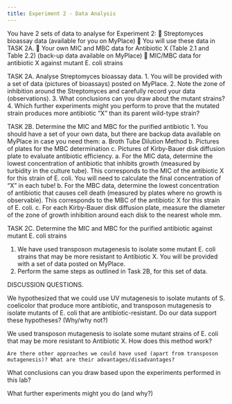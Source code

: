 ```yaml
---
title: Experiment 2 - Data Analysis
---
```


You have 2 sets of data to analyse for Experiment 2:
	Streptomyces bioassay data (available for you on MyPlace)  You will use these data in TASK 2A.
	Your own MIC and MBC data for Antibiotic X (Table 2.1 and Table 2.2) (back-up data available on MyPlace)
	MIC/MBC data for antibiotic X against mutant E. coli strains


TASK 2A. Analyse Streptomyces bioassay data.
1.	You will be provided with a set of data (pictures of bioassays) posted on MyPlace.
2.	Note the zone of inhibition around the Streptomyces and carefully record your data (observations).
3.	What conclusions can you draw about the mutant strains?
4.	Which further experiments might you perform to prove that the mutated strain produces more antibiotic “X” than its parent wild-type strain?

TASK 2B. Determine the MIC and MBC for the purified antibiotic
1.	You should have a set of your own data, but there are backup data available on MyPlace in case you need them:
a.	Broth Tube Dilution Method 
b.	Pictures of plates for the MBC determination
c.	Pictures of Kirby-Bauer disk diffusion plate to evaluate antibiotic efficiency. 
a.	For the MIC data, determine the lowest concentration of antibiotic that inhibits growth (measured by turbidity in the culture tube). This corresponds to the MIC of the antibiotic X for this strain of E. coli. You will need to calculate the final concentration of “X” in each tube!
b.	For the MBC data, determine the lowest concentration of antibiotic that causes cell death (measured by plates where no growth is observable). This corresponds to the MBC of the antibiotic X for this strain of E. coli.
c.	For each Kirby-Bauer disk diffusion plate, measure the diameter of the zone of growth inhibition around each disk to the nearest whole mm. 

TASK 2C. Determine the MIC and MBC for the purified antibiotic against mutant E. coli strains

1.	We have used transposon mutagenesis to isolate some mutant E. coli strains that may be more resistant to Antibiotic X. You will be provided with a set of data posted on MyPlace.
2.	Perform the same steps as outlined in Task 2B, for this set of data.

DISCUSSION QUESTIONS.

We hypothesized that we could use UV mutagenesis to isolate mutants of S. coelicolor that produce more antibiotic, and transposon mutagenesis to isolate mutants of E. coli that are antibiotic-resistant. Do our data support these hypotheses? (Why/why not?)

We used transposon mutagenesis to isolate some mutant strains of E. coli that may be more resistant to Antibiotic X. How does this method work? 

	Are there other approaches we could have used (apart from transposon mutagenesis)? What are their advantages/disadvantages?


What conclusions can you draw based upon the experiments performed in this lab?


What further experiments might you do (and why?)
